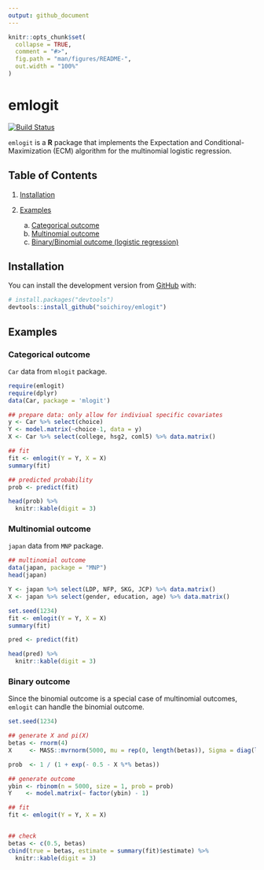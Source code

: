 ```yaml
---
output: github_document
---
```


<!-- README.md is generated from README.Rmd. Please edit that file -->

```r
knitr::opts_chunk$set(
  collapse = TRUE,
  comment = "#>",
  fig.path = "man/figures/README-",
  out.width = "100%"
)
```

# emlogit

<!-- badges: start -->
[![Build Status](https://travis-ci.com/soichiroy/emlogit.svg?token=9kDL249kRuSq995JxCG8&branch=master)](https://travis-ci.com/soichiroy/emlogit)
<!-- badges: end -->

`emlogit` is a **R** package that implements the Expectation and Conditional-Maximization (ECM) algorithm for the multinomial logistic regression.


## Table of Contents

1. [Installation](#installation)
2. [Examples](#examples)

    a. [Categorical outcome](#categorical-outcome)
    b. [Multinomial outcome](#multinomial-outcome)
    c. [Binary/Binomial outcome (logistic regression)](#binary-outcome)


## Installation

You can install the development version from [GitHub](https://github.com/) with:

``` r
# install.packages("devtools")
devtools::install_github("soichiroy/emlogit")
```

## Examples

### Categorical outcome

`Car` data from `mlogit` package.

```r
require(emlogit)
require(dplyr)
data(Car, package = 'mlogit')

## prepare data: only allow for indiviual specific covariates
y <- Car %>% select(choice)
Y <- model.matrix(~choice-1, data = y)
X <- Car %>% select(college, hsg2, coml5) %>% data.matrix()
```

```r
## fit
fit <- emlogit(Y = Y, X = X)
summary(fit)

## predicted probability
prob <- predict(fit)
```

```r
head(prob) %>%
  knitr::kable(digit = 3)
```

### Multinomial outcome

`japan` data from `MNP` package.

```r
## multinomial outcome
data(japan, package = "MNP")
head(japan)

Y <- japan %>% select(LDP, NFP, SKG, JCP) %>% data.matrix()
X <- japan %>% select(gender, education, age) %>% data.matrix()

set.seed(1234)
fit <- emlogit(Y = Y, X = X)
summary(fit)

pred <- predict(fit)
```

```r
head(pred) %>%
  knitr::kable(digit = 3)
```


### Binary outcome

Since the binomial outcome is a special case of multinomial outcomes,
`emlogit` can handle the binomial outcome.


```r
set.seed(1234)

## generate X and pi(X)
betas <- rnorm(4)
X     <- MASS::mvrnorm(5000, mu = rep(0, length(betas)), Sigma = diag(length(betas)))

prob  <- 1 / (1 + exp(- 0.5 - X %*% betas))

## generate outcome
ybin <- rbinom(n = 5000, size = 1, prob = prob)
Y    <- model.matrix(~ factor(ybin) - 1)

## fit
fit <- emlogit(Y = Y, X = X)


## check
betas <- c(0.5, betas)
cbind(true = betas, estimate = summary(fit)$estimate) %>%
  knitr::kable(digit = 3)
```
